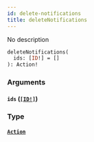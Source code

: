 ```yaml
---
id: delete-notifications
title: deleteNotifications
---
```


No description

```graphql
deleteNotifications(
  ids: [ID!] = []
): Action!

```

### Arguments

#### `ids` ([`[ID!]`](/docs/graphql/scalars/id))

### Type

#### [`Action`](/docs/graphql/objects/action)
